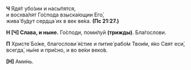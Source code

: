 **Ч** Ядя́т убо́зии и насы́тятся,  
и восхва́лят Го́спода взыска́ющии Его́,  
жива́ бу́дут сердца́ их в век ве́ка. **(Пс 21:27.)**

**Н [Ч] Слава, и ныне.** Го́споди, поми́луй **(трижды)**. Бла́гослови.

**П** Христе́ Бо́же, благослови́ я́стие и питие́ рабо́м Твои́м, я́ко Свят еси́, всегда́, ны́не и при́сно, и во ве́ки веко́в.

**[Н]** Ами́нь.

